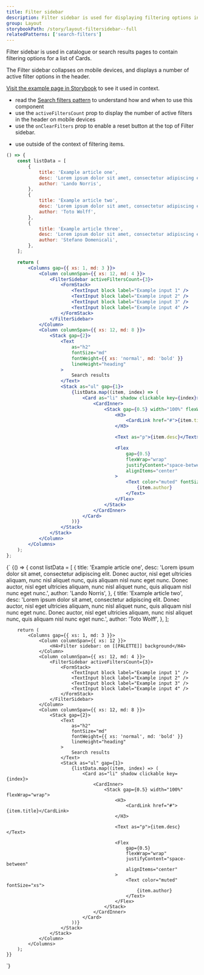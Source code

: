 ```yaml
---
title: Filter sidebar
description: Filter sidebar is used for displaying filtering options in a search result or catalogue page.
group: Layout
storybookPath: /story/layout-filtersidebar--full
relatedPatterns: ['search-filters']
---
```


Filter sidebar is used in catalogue or search results pages to contain filtering options for a list of Cards.

The Filter sidebar collapses on mobile devices, and displays a number of active filter options in the header.

[Visit the example page in Storybook](/storybook/index.html?path=/story/layout-filtersidebar--full) to see it used in context.

<DoHeading />

- read the [Search filters pattern](/patterns/search-filters) to understand how and when to use this component
- use the `activeFiltersCount` prop to display the number of active filters in the header on mobile devices
- use the `onClearFilters` prop to enable a reset button at the top of Filter sidebar.

<DontHeading />

- use outside of the context of filtering items.

```jsx live
() => {
	const listData = [
		{
			title: 'Example article one',
			desc: 'Lorem ipsum dolor sit amet, consectetur adipiscing elit. Donec auctor, nisl eget ultricies aliquam, nunc nisl aliquet nunc, quis aliquam nisl nunc eget nunc. Donec auctor, nisl eget ultricies aliquam, nunc nisl aliquet nunc, quis aliquam nisl nunc eget nunc.',
			author: 'Lando Norris',
		},
		{
			title: 'Example article two',
			desc: 'Lorem ipsum dolor sit amet, consectetur adipiscing elit. Donec auctor, nisl eget ultricies aliquam, nunc nisl aliquet nunc, quis aliquam nisl nunc eget nunc. Donec auctor, nisl eget ultricies aliquam, nunc nisl aliquet nunc, quis aliquam nisl nunc eget nunc.',
			author: 'Toto Wolff',
		},
		{
			title: 'Example article three',
			desc: 'Lorem ipsum dolor sit amet, consectetur adipiscing elit. Donec auctor, nisl eget ultricies aliquam, nunc nisl aliquet nunc, quis aliquam nisl nunc eget nunc. Donec auctor, nisl eget ultricies aliquam, nunc nisl aliquet nunc, quis aliquam nisl nunc eget nunc.',
			author: 'Stefano Domenicali',
		},
	];

	return (
		<Columns gap={{ xs: 1, md: 3 }}>
			<Column columnSpan={{ xs: 12, md: 4 }}>
				<FilterSidebar activeFiltersCount={3}>
					<FormStack>
						<TextInput block label="Example input 1" />
						<TextInput block label="Example input 2" />
						<TextInput block label="Example input 3" />
						<TextInput block label="Example input 4" />
					</FormStack>
				</FilterSidebar>
			</Column>
			<Column columnSpan={{ xs: 12, md: 8 }}>
				<Stack gap={2}>
					<Text
						as="h2"
						fontSize="md"
						fontWeight={{ xs: 'normal', md: 'bold' }}
						lineHeight="heading"
					>
						Search results
					</Text>
					<Stack as="ul" gap={1}>
						{listData.map((item, index) => (
							<Card as="li" shadow clickable key={index}>
								<CardInner>
									<Stack gap={0.5} width="100%" flexWrap="wrap">
										<H3>
											<CardLink href="#">{item.title}</CardLink>
										</H3>

										<Text as="p">{item.desc}</Text>

										<Flex
											gap={0.5}
											flexWrap="wrap"
											justifyContent="space-between"
											alignItems="center"
										>
											<Text color="muted" fontSize="xs">
												{item.author}
											</Text>
										</Flex>
									</Stack>
								</CardInner>
							</Card>
						))}
					</Stack>
				</Stack>
			</Column>
		</Columns>
	);
};
```

<ColourComponentSection>
	{`<Render>
	{() => {
		const listData = [
			{
				title: 'Example article one',
				desc: 'Lorem ipsum dolor sit amet, consectetur adipiscing elit. Donec auctor, nisl eget ultricies aliquam, nunc nisl aliquet nunc, quis aliquam nisl nunc eget nunc. Donec auctor, nisl eget ultricies aliquam, nunc nisl aliquet nunc, quis aliquam nisl nunc eget nunc.',
				author: 'Lando Norris',
			},
			{
				title: 'Example article two',
				desc: 'Lorem ipsum dolor sit amet, consectetur adipiscing elit. Donec auctor, nisl eget ultricies aliquam, nunc nisl aliquet nunc, quis aliquam nisl nunc eget nunc. Donec auctor, nisl eget ultricies aliquam, nunc nisl aliquet nunc, quis aliquam nisl nunc eget nunc.',
				author: 'Toto Wolff',
			},
		];

		return (
			<Columns gap={{ xs: 1, md: 3 }}>
				<Column columnSpan={{ xs: 12 }}>
					<H4>Filter sidebar: on [[PALETTE]] background</H4>
				</Column>
				<Column columnSpan={{ xs: 12, md: 4 }}>
					<FilterSidebar activeFiltersCount={3}>
						<FormStack>
							<TextInput block label="Example input 1" />
							<TextInput block label="Example input 2" />
							<TextInput block label="Example input 3" />
							<TextInput block label="Example input 4" />
						</FormStack>
					</FilterSidebar>
				</Column>
				<Column columnSpan={{ xs: 12, md: 8 }}>
					<Stack gap={2}>
						<Text
							as="h2"
							fontSize="md"
							fontWeight={{ xs: 'normal', md: 'bold' }}
							lineHeight="heading"
						>
							Search results
						</Text>
						<Stack as="ul" gap={1}>
							{listData.map((item, index) => (
								<Card as="li" shadow clickable key={index}>
									<CardInner>
										<Stack gap={0.5} width="100%" flexWrap="wrap">
											<H3>
												<CardLink href="#">{item.title}</CardLink>
											</H3>

											<Text as="p">{item.desc}</Text>

											<Flex
												gap={0.5}
												flexWrap="wrap"
												justifyContent="space-between"
												alignItems="center"
											>
												<Text color="muted" fontSize="xs">
													{item.author}
												</Text>
											</Flex>
										</Stack>
									</CardInner>
								</Card>
							))}
						</Stack>
					</Stack>
				</Column>
			</Columns>
		);
    }}
</Render>`}
</ColourComponentSection>